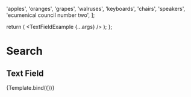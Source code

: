 
<Meta title="Components/Search" component={TextFieldExample} />

  'apples',
  'oranges',
  'grapes',
  'walruses',
  'keyboards',
  'chairs',
  'speakers',
  'ecumenical council number two',
];

   return (
     <TextFieldExample {...args} />
   );
 };

# Search
## Text Field
<Canvas>
  <Story
    name="Text Field"
    args={{
      list: list,
    }}
    argTypes={{
      list: {
        description: "List of searchable items.",
      },
    }}
  >
    {Template.bind({})}
  </Story>
</Canvas>

<ArgsTable
  story="Text Field"
/>
